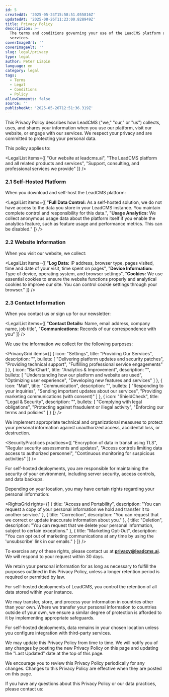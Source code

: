 ```yaml
---
id: 5
createdAt: '2025-05-24T15:58:51.055816Z'
updatedAt: '2025-08-26T11:23:00.828949Z'
title: Privacy Policy
description: >-
  The terms and conditions governing your use of the LeadCMS platform and
  services.
coverImageUrl: ''
coverImageAlt: ''
slug: legal/privacy
type: legal
author: Peter Liapin
language: en
category: legal
tags:
  - Terms
  - Legal
  - Conditions
  - Policy
allowComments: false
source: ''
publishedAt: '2025-05-26T12:51:36.319Z'
---
```


<LegalSection title="1. Introduction">

This Privacy Policy describes how LeadCMS ("we," "our," or "us") collects, uses, and shares your information when you use our platform, visit our website, or engage with our services. We respect your privacy and are committed to protecting your personal data.

This policy applies to:

<LegalList items={[
  "Our website at leadcms.ai",
  "The LeadCMS platform and all related products and services",
  "Support, consulting, and professional services we provide"
]} />

</LegalSection>

<LegalSection title="2. Information We Collect">

### 2.1 Self-Hosted Platform

When you download and self-host the LeadCMS platform:

<LegalList items={[
  "<strong>Full Data Control:</strong> As a self-hosted solution, we do not have access to the data you store in your LeadCMS instance. You maintain complete control and responsibility for this data.",
  "<strong>Usage Analytics:</strong> We collect anonymous usage data about the platform itself if you enable the analytics feature, such as feature usage and performance metrics. This can be disabled."
]} />

### 2.2 Website Information

When you visit our website, we collect:

<LegalList items={[
  "<strong>Log Data:</strong> IP address, browser type, pages visited, time and date of your visit, time spent on pages",
  "<strong>Device Information:</strong> Type of device, operating system, and browser settings",
  "<strong>Cookies:</strong> We use essential cookies to ensure the website functions properly and analytical cookies to improve our site. You can control cookie settings through your browser."
]} />

### 2.3 Contact Information

When you contact us or sign up for our newsletter:

<LegalList items={[
  "<strong>Contact Details:</strong> Name, email address, company name, job title",
  "<strong>Communications:</strong> Records of our correspondence with you"
]} />

</LegalSection>

<LegalSection title="3. How We Use Your Information">

We use the information we collect for the following purposes:

<PrivacyGrid items={[
  {
    icon: "Settings",
    title: "Providing Our Services",
    description: "",
    bullets: [
      "Delivering platform updates and security patches",
      "Providing technical support",
      "Fulfilling professional service engagements"
    ]
  },
  {
    icon: "BarChart",
    title: "Analytics & Improvement",
    description: "",
    bullets: [
      "Understanding how our platform and website are used",
      "Optimizing user experience",
      "Developing new features and services"
    ]
  },
  {
    icon: "Mail",
    title: "Communication",
    description: "",
    bullets: [
      "Responding to your inquiries",
      "Sending important updates about our services",
      "Providing marketing communications (with consent)"
    ]
  },
  {
    icon: "ShieldCheck",
    title: "Legal & Security",
    description: "",
    bullets: [
      "Complying with legal obligations",
      "Protecting against fraudulent or illegal activity",
      "Enforcing our terms and policies"
    ]
  }
]} />

</LegalSection>

<LegalSection title="4. Data Security">

We implement appropriate technical and organizational measures to protect your personal information against unauthorized access, accidental loss, or destruction.

<SecurityPractices practices={[
  "Encryption of data in transit using TLS",
  "Regular security assessments and updates",
  "Access controls limiting data access to authorized personnel",
  "Continuous monitoring for suspicious activities"
]} />

For self-hosted deployments, you are responsible for maintaining the security of your environment, including server security, access controls, and data backups.

</LegalSection>

<LegalSection title="5. Your Rights and Choices">

Depending on your location, you may have certain rights regarding your personal information:

<RightsGrid rights={[
  {
    title: "Access and Portability",
    description: "You can request a copy of your personal information we hold and transfer it to another service."
  },
  {
    title: "Correction",
    description: "You can request that we correct or update inaccurate information about you."
  },
  {
    title: "Deletion",
    description: "You can request that we delete your personal information, subject to certain exceptions."
  },
  {
    title: "Marketing Opt-Out",
    description: "You can opt out of marketing communications at any time by using the 'unsubscribe' link in our emails."
  }
]} />

To exercise any of these rights, please contact us at **privacy@leadcms.ai**. We will respond to your request within 30 days.

</LegalSection>

<LegalSection title="6. Data Retention">

We retain your personal information for as long as necessary to fulfill the purposes outlined in this Privacy Policy, unless a longer retention period is required or permitted by law.

For self-hosted deployments of LeadCMS, you control the retention of all data stored within your instance.

</LegalSection>

<LegalSection title="7. International Data Transfers">

We may transfer, store, and process your information in countries other than your own. Where we transfer your personal information to countries outside of your own, we ensure a similar degree of protection is afforded to it by implementing appropriate safeguards.

For self-hosted deployments, data remains in your chosen location unless you configure integration with third-party services.

</LegalSection>

<LegalSection title="8. Changes to This Policy">

We may update this Privacy Policy from time to time. We will notify you of any changes by posting the new Privacy Policy on this page and updating the "Last Updated" date at the top of this page.

We encourage you to review this Privacy Policy periodically for any changes. Changes to this Privacy Policy are effective when they are posted on this page.

</LegalSection>

<LegalSection title="9. Contact Us">

If you have any questions about this Privacy Policy or our data practices, please contact us:

<ContactInfo type="email" value="privacy@leadcms.ai" label="Email" />

</LegalSection>
